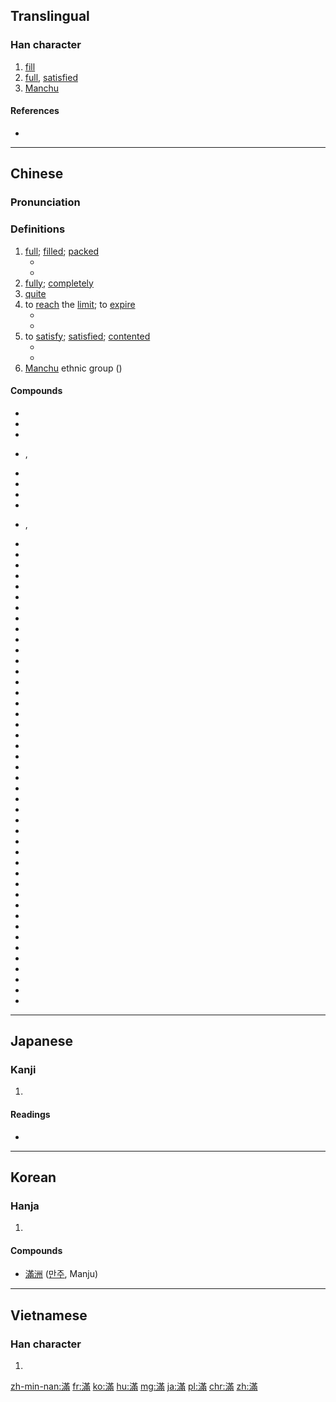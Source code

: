 {{also|满|満}}

==Translingual==
{{Han simplified forms|滿|満|满}}

===Han character===
{{Han char|rn=85|rad=水|as=11|sn=14|four=34127|canj=ETLB|ids=⿰氵㒼}}

# [[fill]]
# [[full]], [[satisfied]]
# [[Manchu]]

====References====
* {{Han ref|kx=0644.180|dkj=18099|dj=1052.030|hdz=31714.010|uh=6EFF|ud=28415|bh=BAA1|bd=47777}}

----
==Chinese==
{{zh-forms|s=满}}

===Pronunciation===
{{zh-pron
|m=mǎn
|c=mun5
|h=pfs=mân
|mn=boán/móa
|cat=n
}}

===Definitions===
# [[full]]; [[filled]]; [[packed]]
#* {{zh-usex|所有 的 停車場 都 '''滿''' 了。|All the car parks are '''full'''.}}
#* {{zh-usex|這 篇 論文 '''滿''' 是 拼寫 錯誤。|This paper is '''full''' of spelling mistakes.|link=y}}
# [[fully]]; [[completely]] 
# [[quite]]
# to [[reach]] the [[limit]]; to [[expire]]
#* {{zh-usex|限期 已 滿。|The time limit has been '''reached'''.|link=y}}
#* {{zh-usex|他 兒子 一 '''滿''' 18 歲，他 就 送 他 參軍 了。|He sent his son to join the army as soon as he '''reached''' eighteen.}}
# to [[satisfy]]; [[satisfied]]; [[contented]]
#* {{zh-l|滿意|satisfied}}
#* {{zh-l|自滿|self-satisfied}}
# [[Manchu]] ethnic group ({{zh-l|滿族}})

====Compounds====
{{der-top|Compounds}}
* {{zh-l|滿不在乎}}
* {{zh-l|滿城風雨}}
* {{zh-l|滿打滿算}}
* {{zh-l|滿登登}}, {{zh-l|滿登登的}}
* {{zh-l|滿地}}
* {{zh-l|滿點}}
* {{zh-l|滿肚子}}
* {{zh-l|滿額}}
* {{zh-l|滿分}}, {{zh-l|滿分兒}}
* {{zh-l|滿腹}}
* {{zh-l|滿腹經綸}}
* {{zh-l|滿貫}}
* {{zh-l|滿懷}}
* {{zh-l|滿口}}
* {{zh-l|滿臉}}
* {{zh-l|滿臉花}}
* {{zh-l|滿滿當當}}
* {{zh-l|滿滿登登}}
* {{zh-l|滿門}}
* {{zh-l|滿面}}
* {{zh-l|滿面春風}}
* {{zh-l|滿目}}
* {{zh-l|滿目瘡痍}}
* {{zh-l|滿腦子}}
* {{zh-l|滿擰}}
* {{zh-l|滿七}}
* {{zh-l|滿期}}
* {{zh-l|滿腔}}
* {{zh-l|滿勤}}
* {{zh-l|滿山遍野}}
* {{zh-l|滿山紅}}
* {{zh-l|滿身}}
* {{zh-l|滿世界}}
* {{zh-l|滿堂}}
* {{zh-l|滿堂彩}}
* {{zh-l|滿堂灌}}
* {{zh-l|滿堂紅}}
* {{zh-l|滿天}}
* {{zh-l|滿天飛}}
* {{zh-l|滿文}}
* {{zh-l|滿心}}
* {{zh-l|滿眼}}
* {{zh-l|滿意}}
* {{zh-l|滿員}}
* {{zh-l|滿園春色}}
* {{zh-l|滿月}}
* {{zh-l|滿載}}
* {{zh-l|滿載而歸}}
* {{zh-l|滿洲}}
* {{zh-l|滿足}}
* {{zh-l|滿族}}
* {{zh-l|滿嘴}}
* {{zh-l|滿座}}
{{der-bottom}}

----

==Japanese==

===Kanji===
{{ja-kanji|grade=|rs=水11|style=ky|shin=満}}

# {{defn|lang=ja|sort=水11}}

====Readings====
* {{ja-readings|on=[[まん]] (man), [[ばん]] (ban)|kun=[[みちる]] (michiru), [[みたす]] (mitasu)}}

----

==Korean==

===Hanja===
{{ko-hanja|hangeul=만|eumhun=|rv=man|mr=man|y=man}}

# {{defn|lang=ko|sort=水11}}

====Compounds====
* [[滿洲]] ([[만주]], Manju)

----

==Vietnamese==

===Han character===
{{vi-hantu|[[mãn]], [[mởn]], [[mớn]]|rs=水11}}

# {{defn|lang=vi|sort=水11}}

[[zh-min-nan:滿]]
[[fr:滿]]
[[ko:滿]]
[[hu:滿]]
[[mg:滿]]
[[ja:滿]]
[[pl:滿]]
[[chr:滿]]
[[zh:滿]]